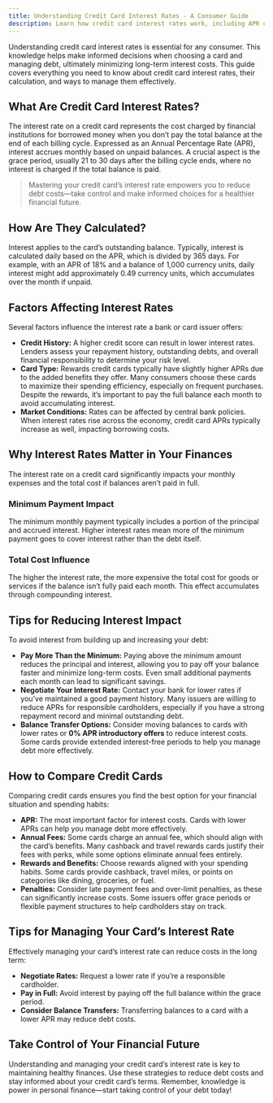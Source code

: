 ```yaml
---
title: Understanding Credit Card Interest Rates - A Consumer Guide
description: Learn how credit card interest rates work, including APR calculations, and discover ways to manage and minimize your debt effectively.
---
```



Understanding credit card interest rates is essential for any consumer. This knowledge helps make informed decisions when choosing a card and managing debt, ultimately minimizing long-term interest costs. This guide covers everything you need to know about credit card interest rates, their calculation, and ways to manage them effectively.

## What Are Credit Card Interest Rates?

The interest rate on a credit card represents the cost charged by financial institutions for borrowed money when you don’t pay the total balance at the end of each billing cycle. Expressed as an Annual Percentage Rate (APR), interest accrues monthly based on unpaid balances. A crucial aspect is the grace period, usually 21 to 30 days after the billing cycle ends, where no interest is charged if the total balance is paid.

> Mastering your credit card’s interest rate empowers you to reduce debt costs—take control and make informed choices for a healthier financial future.

## How Are They Calculated?

Interest applies to the card’s outstanding balance. Typically, interest is calculated daily based on the APR, which is divided by 365 days. For example, with an APR of 18% and a balance of 1,000 currency units, daily interest might add approximately 0.49 currency units, which accumulates over the month if unpaid.

## Factors Affecting Interest Rates

Several factors influence the interest rate a bank or card issuer offers:

*   **Credit History:** A higher credit score can result in lower interest rates. Lenders assess your repayment history, outstanding debts, and overall financial responsibility to determine your risk level.
*   **Card Type:** Rewards credit cards typically have slightly higher APRs due to the added benefits they offer. Many consumers choose these cards to maximize their spending efficiency, especially on frequent purchases. Despite the rewards, it’s important to pay the full balance each month to avoid accumulating interest.
*   **Market Conditions:** Rates can be affected by central bank policies. When interest rates rise across the economy, credit card APRs typically increase as well, impacting borrowing costs.

<Ad id="us_topfinanzas_1" />

## Why Interest Rates Matter in Your Finances

The interest rate on a credit card significantly impacts your monthly expenses and the total cost if balances aren’t paid in full.

### Minimum Payment Impact

The minimum monthly payment typically includes a portion of the principal and accrued interest. Higher interest rates mean more of the minimum payment goes to cover interest rather than the debt itself.

### Total Cost Influence

The higher the interest rate, the more expensive the total cost for goods or services if the balance isn’t fully paid each month. This effect accumulates through compounding interest.

## Tips for Reducing Interest Impact

To avoid interest from building up and increasing your debt:

*   **Pay More Than the Minimum:** Paying above the minimum amount reduces the principal and interest, allowing you to pay off your balance faster and minimize long-term costs. Even small additional payments each month can lead to significant savings.
*   **Negotiate Your Interest Rate:** Contact your bank for lower rates if you’ve maintained a good payment history. Many issuers are willing to reduce APRs for responsible cardholders, especially if you have a strong repayment record and minimal outstanding debt.
*   **Balance Transfer Options:** Consider moving balances to cards with lower rates or **0% APR introductory offers** to reduce interest costs. Some cards provide extended interest-free periods to help you manage debt more effectively.

<Ad id="us_topfinanzas_2" />

## How to Compare Credit Cards

Comparing credit cards ensures you find the best option for your financial situation and spending habits:

*   **APR:** The most important factor for interest costs. Cards with lower APRs can help you manage debt more effectively.
*   **Annual Fees:** Some cards charge an annual fee, which should align with the card’s benefits. Many cashback and travel rewards cards justify their fees with perks, while some options eliminate annual fees entirely.
*   **Rewards and Benefits:** Choose rewards aligned with your spending habits. Some cards provide cashback, travel miles, or points on categories like dining, groceries, or fuel.
*   **Penalties:** Consider late payment fees and over-limit penalties, as these can significantly increase costs. Some issuers offer grace periods or flexible payment structures to help cardholders stay on track.

## Tips for Managing Your Card’s Interest Rate

Effectively managing your card’s interest rate can reduce costs in the long term:

*   **Negotiate Rates:** Request a lower rate if you’re a responsible cardholder.
*   **Pay in Full:** Avoid interest by paying off the full balance within the grace period.
*   **Consider Balance Transfers:** Transferring balances to a card with a lower APR may reduce debt costs.

## Take Control of Your Financial Future

Understanding and managing your credit card’s interest rate is key to maintaining healthy finances. Use these strategies to reduce debt costs and stay informed about your credit card’s terms. Remember, knowledge is power in personal finance—start taking control of your debt today!

<Ad id="us_topfinanzas_3" />
